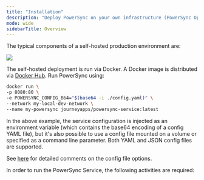 ```yaml
---
title: "Installation"
description: "Deploy PowerSync on your own infrastructure (PowerSync Open Edition or PowerSync Enterprise Self-Hosted Edition)."
mode: wide
sidebarTitle: Overview
---
```


The typical components of a self-hosted production environment are:
<Frame caption="Self-hosted PowerSync architecture">
  <img src="/images/powersync-architecture-diagram-self-host (1).png"/>
</Frame>

The self-hosted deployment is run via Docker. A Docker image is distributed via [Docker Hub](https://hub.docker.com/r/journeyapps/powersync-service). Run PowerSync using:

```bash
docker run \
-p 8080:80 \
-e POWERSYNC_CONFIG_B64="$(base64 -i ./config.yaml)" \
--network my-local-dev-network \
--name my-powersync journeyapps/powersync-service:latest
```

In the above example, the service configuration is injected as an environment variable (which contains the base64 encoding of a config YAML file), but it's also possible to use a config file mounted on a volume or specified as a command line parameter. Both YAML and JSON config files are supported.

See [here](https://github.com/powersync-ja/self-host-demo/blob/main/config/powersync.yaml) for detailed comments on the config file options.

In order to run the PowerSync Service, the following activities are required:

<CardGroup>
 <Card title="Configure source database" icon="database" href="/installation/database-setup"horizontal />
<Card title="Configure PowerSync Service" icon="gears" href="/self-hosting/installation/powersync-service-setup"horizontal />
<Card title="Configure MongoDB" icon="database" href="/self-hosting/installation/powersync-service-setup#configure-mongodb" horizontal/>
<Card title="Connect PowerSync to database" icon="plug" href="/self-hosting/installation/powersync-service-setup#database-connection" horizontal/>
<Card title="Define sync rules" icon="list-check" href="/self-hosting/installation/powersync-service-setup#sync-rules" horizontal/>
<Card title="Import PowerSync client SDK" icon="file-import" href="/installation/client-side-setup"horizontal />
<Card title="Set up app backend" icon="server" href="/installation/app-backend-setup"horizontal />
</CardGroup>
